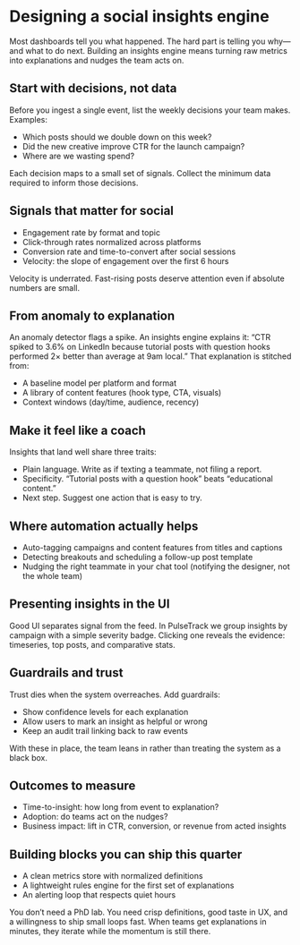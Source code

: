 
# Designing a social insights engine

Most dashboards tell you what happened. The hard part is telling you why—and what to do next. Building an insights engine means turning raw metrics into explanations and nudges the team acts on.

## Start with decisions, not data

Before you ingest a single event, list the weekly decisions your team makes. Examples:

- Which posts should we double down on this week?
- Did the new creative improve CTR for the launch campaign?
- Where are we wasting spend?

Each decision maps to a small set of signals. Collect the minimum data required to inform those decisions.

## Signals that matter for social

- Engagement rate by format and topic
- Click-through rates normalized across platforms
- Conversion rate and time-to-convert after social sessions
- Velocity: the slope of engagement over the first 6 hours

Velocity is underrated. Fast-rising posts deserve attention even if absolute numbers are small.

## From anomaly to explanation

An anomaly detector flags a spike. An insights engine explains it: “CTR spiked to 3.6% on LinkedIn because tutorial posts with question hooks performed 2× better than average at 9am local.” That explanation is stitched from:

- A baseline model per platform and format
- A library of content features (hook type, CTA, visuals)
- Context windows (day/time, audience, recency)

## Make it feel like a coach

Insights that land well share three traits:

- Plain language. Write as if texting a teammate, not filing a report.
- Specificity. “Tutorial posts with a question hook” beats “educational content.”
- Next step. Suggest one action that is easy to try.

## Where automation actually helps

- Auto-tagging campaigns and content features from titles and captions
- Detecting breakouts and scheduling a follow-up post template
- Nudging the right teammate in your chat tool (notifying the designer, not the whole team)

## Presenting insights in the UI

Good UI separates signal from the feed. In PulseTrack we group insights by campaign with a simple severity badge. Clicking one reveals the evidence: timeseries, top posts, and comparative stats.

## Guardrails and trust

Trust dies when the system overreaches. Add guardrails:

- Show confidence levels for each explanation
- Allow users to mark an insight as helpful or wrong
- Keep an audit trail linking back to raw events

With these in place, the team leans in rather than treating the system as a black box.

## Outcomes to measure

- Time-to-insight: how long from event to explanation?
- Adoption: do teams act on the nudges?
- Business impact: lift in CTR, conversion, or revenue from acted insights

## Building blocks you can ship this quarter

- A clean metrics store with normalized definitions
- A lightweight rules engine for the first set of explanations
- An alerting loop that respects quiet hours

You don’t need a PhD lab. You need crisp definitions, good taste in UX, and a willingness to ship small loops fast. When teams get explanations in minutes, they iterate while the momentum is still there.
